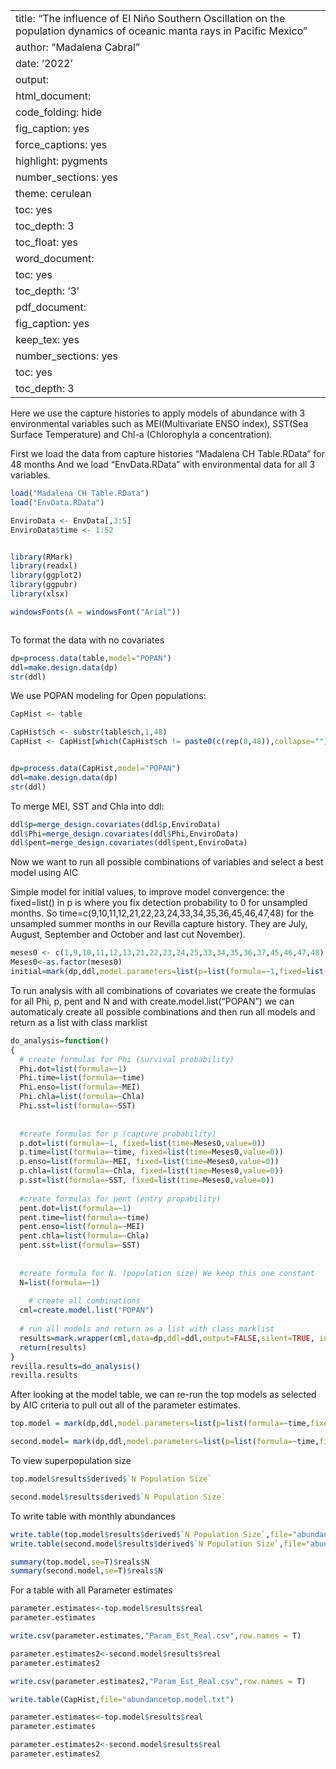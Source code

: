 
---
title: "The influence of El Niño Southern Oscillation on the population dynamics of oceanic manta rays in Pacific Mexico "
author: "Madalena Cabral"
date: '2022'
output:
  html_document:
    code_folding: hide
    fig_caption: yes
    force_captions: yes
    highlight: pygments
    number_sections: yes
    theme: cerulean
    toc: yes
    toc_depth: 3
    toc_float: yes
  word_document:
    toc: yes
    toc_depth: '3'
  pdf_document:
    fig_caption: yes
    keep_tex: yes
    number_sections: yes
    toc: yes
    toc_depth: 3
---


Here we use the capture histories to apply models of abundance with 3 environmental variables such as MEI(Multivariate ENSO index), SST(Sea Surface Temperature) and Chl-a (Chlorophyla a concentration). 


First we load the data from capture histories "Madalena CH Table.RData" for 48 months 
And we load "EnvData.RData" with environmental data for all 3 variables.

```{r}
load("Madalena CH Table.RData")
load("EnvData.RData")

EnviroData <- EnvData[,3:5]
EnviroData$time <- 1:52


library(RMark)
library(readxl)
library(ggplot2)
library(ggpubr)
library(xlsx) 

windowsFonts(A = windowsFont("Arial"))



```

To format the data with no covariates
```{r}
dp=process.data(table,model="POPAN")
ddl=make.design.data(dp)
str(ddl)
```


We use POPAN modeling for Open populations:

```{r}
CapHist <- table

CapHist$ch <- substr(table$ch,1,48)
CapHist <- CapHist[which(CapHist$ch != paste0(c(rep(0,48)),collapse="") ),] # With only 48 months, some of the capture histories at all zeros (we need to remove those)


dp=process.data(CapHist,model="POPAN")
ddl=make.design.data(dp)
str(ddl)

```

To merge MEI, SST and Chla into ddl:


```{r}
ddl$p=merge_design.covariates(ddl$p,EnviroData)
ddl$Phi=merge_design.covariates(ddl$Phi,EnviroData)
ddl$pent=merge_design.covariates(ddl$pent,EnviroData)

```

Now we want to run all possible combinations of variables and select a best model using AIC

Simple model for initial values, to improve model convergence:
the fixed=list() in p is where you fix detection probability to 0 for unsampled months. So time=c(9,10,11,12,21,22,23,24,33,34,35,36,45,46,47,48) for the unsampled summer months in our Revilla capture history. They are July, August, September and October and last cut November). 

```{r}
meses0 <- c(1,9,10,11,12,13,21,22,23,24,25,33,34,35,36,37,45,46,47,48)
Meses0<-as.factor(meses0)
initial=mark(dp,ddl,model.parameters=list(p=list(formula=~1,fixed=list(time=Meses0,value=0)),Phi=list(formula=~1),pent=list(formula=~1), N=list(formula=~1)))
```

To run analysis with all combinations of covariates we create the formulas for all Phi, p, pent and N and with create.model.list("POPAN") we can automaticaly create all possible combinations and then run all models and return as a list with class marklist

```{r}
do_analysis=function()
{
  # create formulas for Phi (survival probability) 
  Phi.dot=list(formula=~1)
  Phi.time=list(formula=~time)
  Phi.enso=list(formula=~MEI)
  Phi.chla=list(formula=~Chla)
  Phi.sst=list(formula=~SST)
  
  
  #create formulas for p (capture probability)
  p.dot=list(formula=~1, fixed=list(time=Meses0,value=0))
  p.time=list(formula=~time, fixed=list(time=Meses0,value=0))
  p.enso=list(formula=~MEI, fixed=list(time=Meses0,value=0))
  p.chla=list(formula=~Chla, fixed=list(time=Meses0,value=0))
  p.sst=list(formula=~SST, fixed=list(time=Meses0,value=0))
 
  #create formulas for pent (entry propability)
  pent.dot=list(formula=~1)
  pent.time=list(formula=~time)
  pent.enso=list(formula=~MEI)
  pent.chla=list(formula=~Chla)
  pent.sst=list(formula=~SST)
  
  
  #create formula for N. (population size) We keep this one constant
  N=list(formula=~1)
  
    # create all combinations
  cml=create.model.list("POPAN")
  
  # run all models and return as a list with class marklist
  results=mark.wrapper(cml,data=dp,ddl=ddl,output=FALSE,silent=TRUE, initial=initial)
  return(results)
}
revilla.results=do_analysis()
revilla.results
```

After looking at the model table, we can re-run the top models as selected by AIC criteria to pull out all of the parameter estimates. 

```{r}
top.model = mark(dp,ddl,model.parameters=list(p=list(formula=~time,fixed=list(time=c(1,9,10,11,12,13,21,22,23,24,25,33,34,35,36,37,45,46,47,48),value=0)),Phi=list(formula=~MEI),pent=list(formula=~1), N=list(formula=~1)))

second.model= mark(dp,ddl,model.parameters=list(p=list(formula=~time,fixed=list(time=c(1,9,10,11,12,13,21,22,23,24,25,33,34,35,36,37,45,46,47,48),value=0)),Phi=list(formula=~MEI),pent=list(formula=~Chla), N=list(formula=~1)))

```

To view superpopulation size

```{r}

top.model$results$derived$`N Population Size`

second.model$results$derived$`N Population Size`
```

To write table with monthly abundances

```{r}
write.table(top.model$results$derived$`N Population Size`,file="abundancetop.model.txt")
write.table(second.model$results$derived$`N Population Size`,file="abundancesecond.model.txt")
```
 
 
```{r}
summary(top.model,se=T)$reals$N
summary(second.model,se=T)$reals$N
```
 
For a table with all Parameter estimates

```{r}
parameter.estimates<-top.model$results$real
parameter.estimates

write.csv(parameter.estimates,"Param_Est_Real.csv",row.names = T)

parameter.estimates2<-second.model$results$real
parameter.estimates2

write.csv(parameter.estimates2,"Param_Est_Real.csv",row.names = T)

write.table(CapHist,file="abundancetop.model.txt")

```

```{r}
parameter.estimates<-top.model$results$real
parameter.estimates

parameter.estimates2<-second.model$results$real
parameter.estimates2
```


